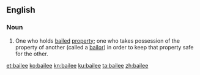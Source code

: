 ==English==

===Noun===
{{en-noun}}
# {{label|en|legal}} One who holds [[bail]]ed [[property]]; one who takes possession of the property of another (called a [[bailor]]) in order to keep that property safe for the other.

[[et:bailee]]
[[ko:bailee]]
[[kn:bailee]]
[[ku:bailee]]
[[ta:bailee]]
[[zh:bailee]]
